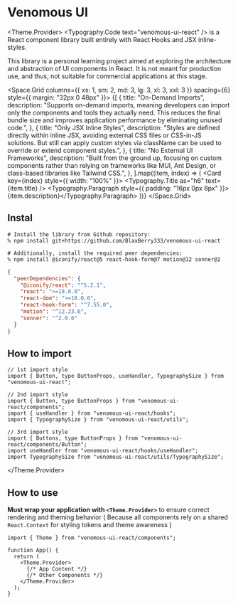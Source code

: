 
<Meta title="Overview" />

# Venomous UI

<Theme.Provider>
<Typography.Code text="venomous-ui-react" /> is a React component library built entirely with React Hooks and JSX
inline-styles.

This library is a personal learning project aimed at exploring the architecture and abstraction of UI components in
React. It is not meant for production use, and thus, not suitable for commercial applications at this stage.

<Space.Grid columns={{ xs: 1, sm: 2, md: 3, lg: 3, xl: 3, xxl: 3 }} spacing={6} style={{ margin: "32px 0 48px" }}>
  {[
    {
      title: "On-Demand Imports",
      description:
        "Supports on-demand imports, meaning developers can import only the components and tools they actually need. This reduces the final bundle size and improves application performance by eliminating unused code.",
    },
    {
      title: "Only JSX Inline Styles",
      description:
        "Styles are defined directly within inline JSX, avoiding external CSS files or CSS-in-JS solutions. But still can apply custom styles via className can be used to override or extend component styles.",
    },
    {
      title: "No External UI Frameworks",
      description:
        "Built from the ground up, focusing on custom components rather than relying on frameworks like MUI, Ant Design, or class-based libraries like Tailwind CSS.",
    },
  ].map((item, index) => (
    <Card key={index} style={{ width: "100%" }}>
      <Typography.Title as="h6" text={item.title} />
      <Typography.Paragraph style={{ padding: "16px 0px 8px" }}>{item.description}</Typography.Paragraph>
    </Card>
  ))}
</Space.Grid>

## Instal

```shell
# Install the library from Github repository:
% npm install git+https://github.com/BlaxBerry333/venomous-ui-react

# Additionally, install the required peer dependencies:
% npm install @iconify/react@5 react-hook-form@7 motion@12 sonner@2
```

```json
{
  "peerDependencies": {
    "@iconify/react": "^5.2.1",
    "react": ">=18.0.0",
    "react-dom": ">=18.0.0",
    "react-hook-form": "^7.55.0",
    "motion": "^12.23.6",
    "sonner": "^2.0.6"
  }
}
```

## How to import

```tsx
// 1st import style
import { Button, type ButtonProps, useHandler, TypographySize } from "venomous-ui-react";

// 2nd import style
import { Button, type ButtonProps } from "venomous-ui-react/components";
import { useHandler } from "venomous-ui-react/hooks";
import { TypographySize } from "venomous-ui-react/utils";

// 3rd import style
import { Buttons, type ButtonProps } from "venomous-ui-react/components/Button";
import useHandler from "venomous-ui-react/hooks/useHandler";
import TypographySize from "venomous-ui-react/utils/TypographySize";
```

</Theme.Provider>

## How to use

**Must wrap your application with `<Theme.Provider>`** to ensure correct rendering and theming behavior ( Because all components rely on a shared `React.Context` for styling tokens and theme awareness )

```tsx
import { Theme } from "venomous-ui-react/components";

function App() {
  return (
    <Theme.Provider>
      {/* App Content */}
      {/* Other Components */}
    </Theme.Provider>
  );
}
```
